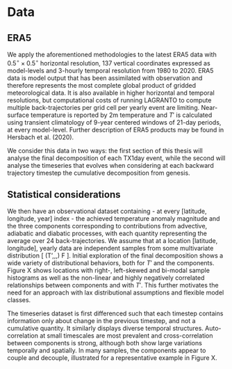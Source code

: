 # Data

## ERA5

We apply the aforementioned methodologies to the latest ERA5 data with $0.5^{\circ} \times 0.5^{\circ}$ horizontal resolution, 137 vertical coordinates expressed as model-levels and 3-hourly temporal resolution from 1980 to 2020. ERA5 data is model output that has been assimilated with observation and therefore represents the most complete global product of gridded meteorological data. It is also available in higher horizontal and temporal resolutions, but computational costs of running LAGRANTO to compute multiple back-trajectories per grid cell per yearly event are limiting. Near-surface temperature is reported by 2m temperature and $T'$ is calculated using transient climatology of 9-year centered windows of 21-day periods, at every model-level. Further description of ERA5 products may be found in Hersbach et al. (2020). 

We consider this data in two ways: the first section of this thesis will analyse the final decomposition of each TX1day event, while the second will analyse the timeseries that evolves when considering at each backward trajectory timestep the cumulative decomposition from genesis. 

## Statistical considerations

We then have an observational dataset containing - at every [latitude, longitude, year] index - the achieved temperature anomaly magnitude and the three components corresponding to contributions from advective, adiabatic and diabatic processes, with each quantity representing the average over 24 back-trajectories. We assume that at a location [latitude, longitude], yearly data are independent samples from some multivariate distribution \[ (T',\text{adv},\text{adiab},\text{diab}) \sim F \]. Initial exploration of the final decomposition shows a wide variety of distributional behaviors, both for $T'$ and the components. Figure X shows locations with right-, left-skewed and bi-modal sample histograms as well as the non-linear and highly negatively correlated relationships between components and with $T'$. This further motivates the need for an approach with lax distributional assumptions and flexible model classes. 

The timeseries dataset is first differenced such that each timestep contains information only about change in the previous timestep, and not a cumulative quantity. It similarly displays diverse temporal structures.  Auto-correlation at small timescales are most prevalent and cross-correlation between components is strong, although both show large variations temporally and spatially. In many samples, the components appear to couple and decouple, illustrated for a representative example in Figure X. 